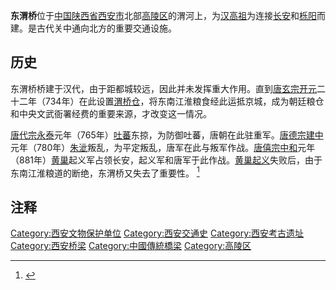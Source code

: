 {{文物保护单位
| 级别 = 全国
| 名称 = 东渭桥遗址
| 编号 = 5-118
| 分类 = 古遗址
| 时代 = [[唐朝|唐]]
| 所在 = {{CHN}}[[陕西省|陕西省]][[西安市|西安市]][[高陵区|高陵区]]
| 登录 = 2001年
| Cat = 陕西全国重点文物保护单位
}}
'''东渭桥'''位于[[中国|中国]][[陕西省|陕西省]][[西安市|西安市]]北部[[高陵区|高陵区]]的渭河上，为[[汉高祖|汉高祖]]为连接[[汉长安城|长安]]和[[栎阳|栎阳]]而建。是古代关中通向北方的重要交通设施。

==历史==
东渭桥桥建于汉代，由于距都城较远，因此并未发挥重大作用。直到[[唐玄宗|唐玄宗]][[开元|开元]]二十二年（734年）在此设置[[渭桥仓|渭桥仓]]，将东南江淮粮食经此运抵京城，成为朝廷粮仓和中央文武衙署经费的重要来源，才改变这一情况。

[[唐代宗|唐代宗]][[永泰_(唐朝)|永泰]]元年（765年）[[吐蕃|吐蕃]]东掠，为防御吐蕃，唐朝在此驻重军。[[唐德宗|唐德宗]][[建中_(唐朝)|建中]]元年（780年）[[朱泚|朱泚]]叛乱，为平定叛乱，唐军在此与叛军作战。[[唐僖宗|唐僖宗]][[中和_(唐朝)|中和]]元年（881年）[[黄巢|黄巢]]起义军占领长安，起义军和唐军于此作战。[[黄巢起义|黄巢起义]]失败后，由于东南江淮粮道的断绝，东渭桥又失去了重要性。
<ref>{{cite web|author=唐史论丛（第十七辑）|title=唐代东渭桥建毁存废考——以东渭桥的三次营建为中心|url=http://www.cnki.net/KCMS/detail/detail.aspx?QueryID=25&CurRec=2&recid=&filename=ZGTS201401001014&dbname=CPFDLAST2014&dbcode=CPFD&pr=&urlid=&yx=&v=MjU5NTE4VG5qcXF4ZEVlTU9VS3JpZlp1SnZIaW5qVTd6TklGOFFQeXJmZmJHNEg5WE1ybzlGWmVzT0NCTkt1aGRobmo5|accessdate=2014年1月|deadurl=yes|archiveurl=https://web.archive.org/web/20140808053641/http://www.cnki.net/KCMS/detail/detail.aspx?QueryID=25&CurRec=2&recid=&filename=ZGTS201401001014&dbname=CPFDLAST2014&dbcode=CPFD&pr=&urlid=&yx=&v=MjU5NTE4VG5qcXF4ZEVlTU9VS3JpZlp1SnZIaW5qVTd6TklGOFFQeXJmZmJHNEg5WE1ybzlGWmVzT0NCTkt1aGRobmo5|archivedate=2014-08-08}}</ref>

==注释==
{{Reflist|2}}

{{陕西全国重点文物保护单位}}
[[Category:西安文物保护单位|Category:西安文物保护单位]]
[[Category:西安交通史|Category:西安交通史]]
[[Category:西安考古遗址|Category:西安考古遗址]]
[[Category:西安桥梁|Category:西安桥梁]]
[[Category:中國傳統橋梁|Category:中國傳統橋梁]]
[[Category:高陵区|Category:高陵区]]